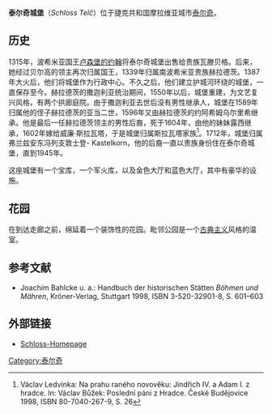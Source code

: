 '''泰尔奇城堡'''（''Schloss Telč''）位于捷克共和国摩拉维亚城市[[泰尔奇|泰尔奇]]。 

==历史== 
1315年，波希米亚国王[[约翰_(波希米亚)|卢森堡的约翰]]将泰尔奇城堡出售给贵族瓦滕贝格。后来，她经过贝尔高的领主再次归属国王，1339年归属南波希米亚贵族赫拉德茨。1387年大火后，他们将城堡作为行政中心。不久之后，他们建立护城河环绕的城堡，一直保存至今。赫拉德茨的撒迦利亚统治期间，1550年以后，城堡重建，为文艺复兴风格，有两个拱廊庭院。由于撒迦利亚去世后没有男性继承人，城堡在1589年归属他的侄子赫拉德茨的亚当二世，1596年又由赫拉德茨的约阿希姆乌尔里希继承。他是最后一任赫拉德茨领主的男性后裔，死于1604年，由他的妹妹露西继承，1602年嫁给威廉·斯拉瓦塔，于是城堡归属斯拉瓦塔家族<ref>Václav Ledvinka: Na prahu raného novověku: Jindřich IV. a Adam I. z hradce. In: Václav Bůžek: Poslední páni z Hradce. České Budějovice 1998, ISBN 80-7040-267-9, S. 26</ref>。1712年，城堡归属弗兰兹安东冯列支敦士登- Kastelkorn，他的后裔一直以贵族身份住在泰尔奇城堡，直到1945年。 

这座城堡有一个宝库，一个军火库，以及金色大厅和蓝色大厅，其中有豪华的设施。

== 花园 ==
在到达走廊之前，绵延着一个装饰性的花园。毗邻公园是一个[[古典主义|古典主义]]风格的温室。

== 参考文献 ==
<references/>
* Joachim Bahlcke u. a.: Handbuch der historischen Stätten ''Böhmen und Mähren'', Kröner-Verlag, Stuttgart 1998, ISBN 3-520-32901-8, S. 601–603

== 外部链接 ==
* [http://www.zamek-telc.cz/index.php?lang=german Schloss-Homepage] {{Wayback|url=http://www.zamek-telc.cz/index.php?lang=german |date=20100815231858 }}

[[Category:泰尔奇|Category:泰尔奇]]